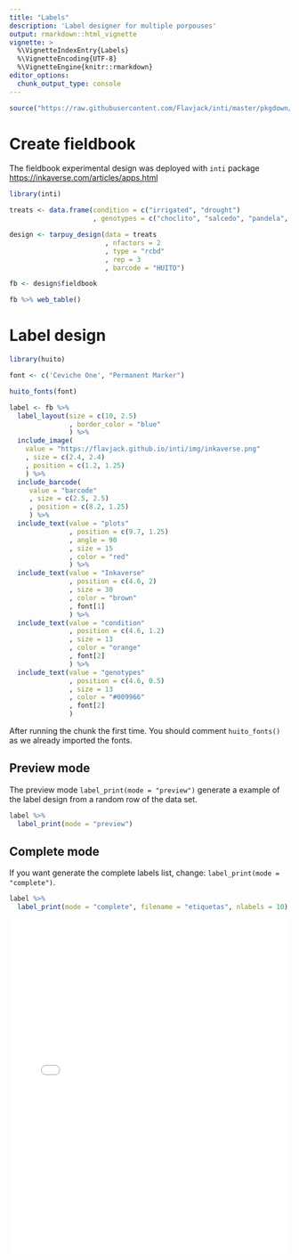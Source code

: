 ```yaml
---
title: "Labels"
description: 'Label designer for multiple porpouses'
output: rmarkdown::html_vignette
vignette: >
  %\VignetteIndexEntry{Labels}
  %\VignetteEncoding{UTF-8}
  %\VignetteEngine{knitr::rmarkdown}
editor_options: 
  chunk_output_type: console
---
```


```r
source("https://raw.githubusercontent.com/Flavjack/inti/master/pkgdown/favicon/docs.r")
```

# Create fieldbook

The fieldbook experimental design was deployed with `inti` package <https://inkaverse.com/articles/apps.html>

```r
library(inti)

treats <- data.frame(condition = c("irrigated", "drought")
                     , genotypes = c("choclito", "salcedo", "pandela", "puno"))

design <- tarpuy_design(data = treats
                        , nfactors = 2
                        , type = "rcbd"
                        , rep = 3
                        , barcode = "HUITO") 

fb <- design$fieldbook

fb %>% web_table()
```

# Label design

```r
library(huito)

font <- c('Ceviche One', "Permanent Marker")

huito_fonts(font)

label <- fb %>% 
  label_layout(size = c(10, 2.5)
               , border_color = "blue"
               ) %>%
  include_image(
    value = "https://flavjack.github.io/inti/img/inkaverse.png"
    , size = c(2.4, 2.4)
    , position = c(1.2, 1.25)
    ) %>%
  include_barcode(
     value = "barcode"
     , size = c(2.5, 2.5)
     , position = c(8.2, 1.25)
     ) %>%
  include_text(value = "plots"
               , position = c(9.7, 1.25)
               , angle = 90
               , size = 15
               , color = "red"
               ) %>%
  include_text(value = "Inkaverse"
               , position = c(4.6, 2)
               , size = 30
               , color = "brown"
               , font[1]
               ) %>%
  include_text(value = "condition"
               , position = c(4.6, 1.2)
               , size = 13
               , color = "orange"
               , font[2]
               ) %>%
  include_text(value = "genotypes"
               , position = c(4.6, 0.5)
               , size = 13
               , color = "#009966"
               , font[2]
               ) 
```

After running the chunk the first time. You should comment `huito_fonts()` as we already imported the fonts. 

## Preview mode

The preview mode `label_print(mode = "preview")` generate a example of the label design from a random row of the data set.

```r
label %>% 
  label_print(mode = "preview")
```

## Complete mode

If you want generate the complete labels list, change: `label_print(mode = "complete")`.

```r
label %>% 
  label_print(mode = "complete", filename = "etiquetas", nlabels = 10)
```

<embed src="etiquetas.pdf" height="600" width="100%" alt="pdf" pluginspage="http://www.adobe.com/products/acrobat/readstep2.html">

